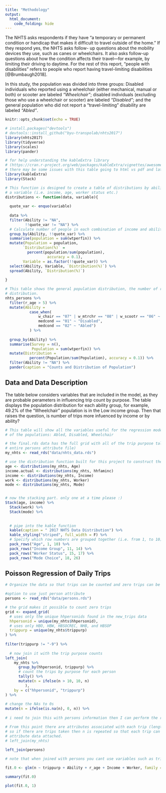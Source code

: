 ```yaml
---
title: "Methodology"
output: 
  html_document:
    code_folding: hide
---
```

The NHTS asks respondents if they have “a temporary or permanent condition or handicap that makes it difficult to travel outside of the home.” If they respond yes, the NHTS asks follow- up questions about the mobility devices they use, such as canes or wheelchairs. It also asks follow-up questions about how the condition affects their travel—for example, by limiting their driving to daytime. For the rest of this report, “people with disabilities” refers to people who report having travel-limiting disabilities [@Brumbaugh2018].

In this study, the population was divided into three groups: Disabled individuals who reported using a wheelchair (either mechanical, manual or both) or scooter are labeled *"Wheelchair"*; disabled individuals (excluding those who use a wheelchair or scooter) are labeled *"Disabled"*; and the general population who did not report a "travel-limiting" disability are labeled *"Abled"*.


```r
knitr::opts_chunk$set(echo = TRUE)

# install.packages("devtools")
# devtools::install_github("byu-transpolab/nhts2017")
library(nhts2017)
library(tidyverse)
library(scales)
library(pander)

# for help understanding the kableExtra library 
# (https://cran.r-project.org/web/packages/kableExtra/vignettes/awesome_table_in_html.html)
# there may be some issues with this table going to html vs pdf and latex
library(kableExtra)
library(Stack)
```

```r
# This function is designed to create a table of distributions by ability type for each factor in 
# a variable (i.e. income, age, worker status etc.)
distributions <- function(data, variable){
  
  quote_var <- enquo(variable)
  
  data %>% 
  filter(Ability != "NA", 
         !!quote_var != "NA") %>%
  # Calculate number of people in each combination of income and ability.
  group_by(Ability, !!quote_var) %>%
  summarise(population = sum(wtperfin)) %>%
  mutate(Population = population,
        `Distribution(%)` = 
          percent(population/sum(population), 
                   accuracy = 0.1),
        Variable = as.factor(!!quote_var)) %>%
  select(Ability, Variable, `Distribution(%)`) %>%
  spread(Ability, `Distribution(%)`)
  
}
```

```r
# This table shows the general population distribution, the number of respondents, and the respective
# distribution.
nhts_persons %>% 
  filter(r_age > 5) %>%
  mutate(Ability = 
           case_when(
               w_chair == "07" | w_mtrchr == "08" | w_scootr == "06" ~ "Wheelchair",
               medcond == "01" ~ "Disabled",  
               medcond == "02" ~ "Abled")
           ) %>% 
  
  group_by(Ability) %>%
  summarise(Survey = n(),
            Population = sum(wtperfin)) %>%
  mutate(Distribution = 
           percent(Population/sum(Population), accuracy = 0.1)) %>%
  filter(Ability != "NA") %>%
  pander(caption = "Counts and Distribution of Population")

```


## Data and Data Description

The table below considers variables that are included in the model, as they are probable perameters in influencing trip count by purpose. The table displays the population distribution for each ability group, for example, 49.2% of the "Wheelchair" population is in the Low income group. Then that raises the question, is number of trips more infuenced by income or by ability?

```r
# This table will show all the variables useful for the regression model and show the distribution for each 
# of the populations: Abled, Disabled, Wheelchair

# the final.rds data has the full grid with all of the trip purpose tally per person (in addition to the 
# entire persons attribute file)
my_nhts <- read_rds("data/nhts_data.rds")

# use the distribution function built for this project to construct the distribution tables
age <- distributions(my_nhts, Age)
income.actual <- distributions(my_nhts, hhfaminc)
income <- distributions(my_nhts, Income)
work <- distributions(my_nhts, Worker)
mode <- distributions(my_nhts, Mode)


# now the stacking part. only one at a time please :)
Stack(age, income) %>% 
  Stack(work) %>%
  Stack(mode) %>%
  
  
  # pipe into the kable function
  kable(caption = " 2017 NHTS Data Distribution") %>%
  kable_styling("striped", full_width = F) %>%
  # Specify which row numbers are grouped together (i.e. from 1, to 10)
  pack_rows("Age", 1, 10) %>%
  pack_rows("Income Group", 11, 14) %>%
  pack_rows("Worker Status", 15, 17) %>%
  pack_rows("Mode Choice", 18, 26)
```

## Poisson Regression of Daily Trips

```r
# Organize the data so that trips can be counted and zero trips can be accounted for

#option to use just person attribute
persons <- read_rds("data/persons.rds")

# the grid makes it possible to count zero trips
grid <- expand_grid(
  # uses only the unique hhpersonids found in the new_trips data
  hhpersonid = unique(my_nhts$hhpersonid), 
  # uses only HBO, HBW, HBSOCREC, NHB, and HBSOP
  trippurp = unique(my_nhts$trippurp)
) %>%
  
filter(trippurp != "-9") %>%
  
  # now join it with the trip purpose counts
left_join(
    my_nhts %>%
      group_by(hhpersonid, trippurp) %>%
      # count the trips by purpose for each person
      tally() %>%
      mutate(n = ifelse(n > 10, 10, n)
         ),
    by = c("hhpersonid", "trippurp")
) %>%
  
# change the NAs to 0s
mutate(n = ifelse(is.na(n), 0, n)) %>%
             
# i need to join this with persons information then I can perform the regression

# From this point there are attributes associated with each trip (length, mode).
# so if there are trips taken then n is repeated so that each trip can have specific 
# attribute data attached.
# left_join(my_nhts)
  
left_join(persons)

# note that when joined with persons you cant use variables such as trip length or mode

```

```r
fit.0 <- glm(n ~ trippurp + Ability + r_age + Income + Worker, family = "poisson", data = grid)

summary(fit.0)

plot(fit.0, 1)

```